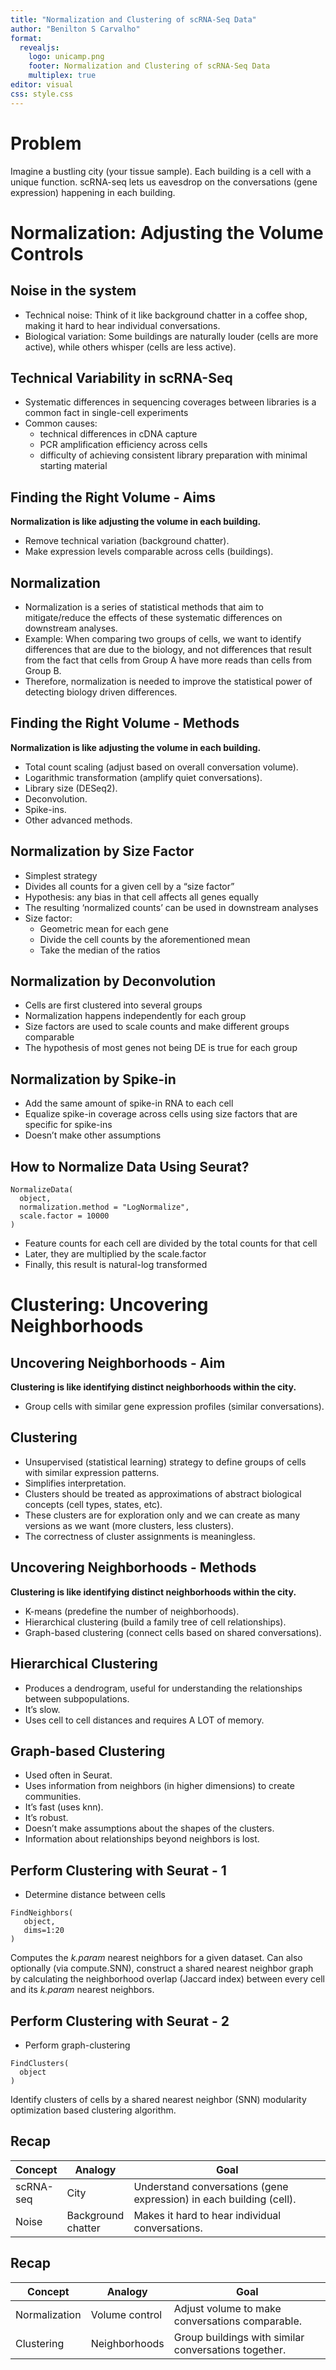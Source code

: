 ```yaml
---
title: "Normalization and Clustering of scRNA-Seq Data"
author: "Benilton S Carvalho"
format:
  revealjs:
    logo: unicamp.png
    footer: Normalization and Clustering of scRNA-Seq Data
    multiplex: true
editor: visual
css: style.css
---
```


# Problem

Imagine a bustling city (your tissue sample). Each building is a cell with a unique function. scRNA-seq lets us eavesdrop on the conversations (gene expression) happening in each building.

# Normalization: Adjusting the Volume Controls


## Noise in the system

* Technical noise: Think of it like background chatter in a coffee shop, making it hard to hear individual conversations.
* Biological variation: Some buildings are naturally louder (cells are more active), while others whisper (cells are less active).

## Technical Variability in scRNA-Seq

* Systematic differences in sequencing coverages between libraries is a common fact in single-cell experiments
* Common causes:
    * technical differences in cDNA capture
    * PCR amplification efficiency across cells
    * difficulty of achieving consistent library preparation with minimal starting material

## Finding the Right Volume - Aims

**Normalization is like adjusting the volume in each building.**

* Remove technical variation (background chatter).
* Make expression levels comparable across cells (buildings).

## Normalization

* Normalization is a series of statistical methods that aim to mitigate/reduce the effects of these systematic differences on downstream analyses.
* Example: When comparing two groups of cells, we want to identify differences that are due to the biology, and not differences that result from the fact that cells from Group A have more reads than cells from Group B.
* Therefore, normalization is needed to improve the statistical power of detecting biology driven differences.


## Finding the Right Volume - Methods

**Normalization is like adjusting the volume in each building.**

* Total count scaling (adjust based on overall conversation volume).
* Logarithmic transformation (amplify quiet conversations).
* Library size (DESeq2).
* Deconvolution.
* Spike-ins.
* Other advanced methods.

## Normalization by Size Factor

* Simplest strategy
* Divides all counts for a given cell by a “size factor”
* Hypothesis: any bias in that cell affects all genes equally
* The resulting ‘normalized counts’ can be used in downstream analyses
* Size factor:
  * Geometric mean for each gene
  * Divide the cell counts by the aforementioned mean
  * Take the median of the ratios
  
## Normalization by Deconvolution

* Cells are first clustered into several groups
* Normalization happens independently for each group
* Size factors are used to scale counts and make different groups comparable
* The hypothesis of most genes not being DE is true for each group

## Normalization by Spike-in

* Add the same amount of spike-in RNA to each cell
* Equalize spike-in coverage across cells using size factors that are specific for spike-ins
* Doesn’t make other assumptions

## How to Normalize Data Using Seurat?

```
NormalizeData(
  object,
  normalization.method = "LogNormalize",
  scale.factor = 10000
)
```

* Feature counts for each cell are divided by the total counts for that cell
* Later, they are multiplied by the scale.factor
* Finally, this result is natural-log transformed

# Clustering: Uncovering Neighborhoods

## Uncovering Neighborhoods - Aim

**Clustering is like identifying distinct neighborhoods within the city.**

* Group cells with similar gene expression profiles (similar conversations).

## Clustering

* Unsupervised (statistical learning) strategy to define groups of cells with similar expression patterns.
* Simplifies interpretation.
* Clusters should be treated as approximations of abstract biological concepts (cell types, states, etc).
* These clusters are for exploration only and we can create as many versions as we want (more clusters, less clusters).
* The correctness of cluster assignments is meaningless.

## Uncovering Neighborhoods - Methods

**Clustering is like identifying distinct neighborhoods within the city.**

* K-means (predefine the number of neighborhoods).
* Hierarchical clustering (build a family tree of cell relationships).
* Graph-based clustering (connect cells based on shared conversations).

## Hierarchical Clustering

* Produces a dendrogram, useful for understanding the relationships between subpopulations.
* It’s slow.
* Uses cell to cell distances and requires A LOT of memory.

## Graph-based Clustering

* Used often in Seurat.
* Uses information from neighbors (in higher dimensions) to create communities.
* It’s fast (uses knn).
* It’s robust.
* Doesn’t make assumptions about the shapes of the clusters.
* Information about relationships beyond neighbors is lost.

## Perform Clustering with Seurat - 1

* Determine distance between cells

```
FindNeighbors(
   object,
   dims=1:20
)
```

Computes the _k.param_ nearest neighbors for a given dataset. Can also optionally (via compute.SNN), construct a shared nearest neighbor graph by calculating the neighborhood overlap (Jaccard index) between every cell and its _k.param_ nearest neighbors.

## Perform Clustering with Seurat - 2

* Perform graph-clustering

```
FindClusters(
  object
)
```

Identify clusters of cells by a shared nearest neighbor (SNN) modularity optimization based clustering algorithm. 

## Recap

| Concept     | Analogy       | Goal                                                                  |
|------------|---------------|----------------------------------------------------------------------|
| scRNA-seq   | City          | Understand conversations (gene expression) in each building (cell). |
| Noise       | Background chatter | Makes it hard to hear individual conversations.                          |

## Recap

| Concept     | Analogy       | Goal                                                                  |
|------------|---------------|----------------------------------------------------------------------|
| Normalization | Volume control | Adjust volume to make conversations comparable.                       |
| Clustering  | Neighborhoods | Group buildings with similar conversations together.                    |
